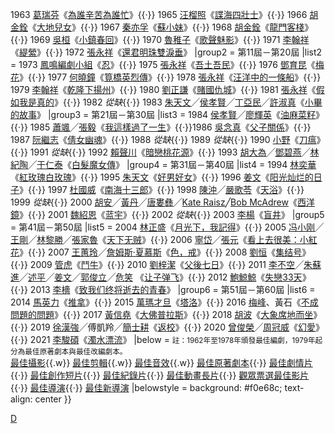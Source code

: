 {{Navbox
|name = 金馬獎最佳改編劇本
|titlestyle = background: #eedd82
|title = [[金馬獎]][[金馬獎最佳改編劇本|最佳改編劇本]]
|groupstyle = background: #eee8aa
|group1 = 第1屆－第10屆
|list1 = 1962 [[秦亦孚]]《[[星星月亮太陽 (1961年電影)|星星月亮太陽]]》{{·}} 1963 [[岳楓 (導演)|葛瑞芬]]《[[為誰辛苦為誰忙]]》{{·}} 1965 [[汪榴照]]《[[諜海四壯士]]》{{·}} 1966 [[胡金銓]]《[[大地兒女]]》{{·}} 1967 [[秦亦孚]]《[[蘇小妹 (電影)|蘇小妹]]》{{·}} 1968 [[胡金銓]]《[[龍門客棧]]》{{·}} 1969 [[吳桓 (臺灣)|吳桓]]《[[小鎮春回]]》{{·}} 1970 [[魯稚子]]《[[歌聲魅影 (1970年電影)|歌聲魅影]]》{{·}} 1971 [[李翰祥]]《[[緹縈 (電影)|緹縈]]》{{·}} 1972 [[張永祥 (台灣)|張永祥]]《[[還君明珠雙淚垂]]》
|group2 = 第11屆－第20屆
|list2 = 1973 [[鳳鳴編劇小組]]《[[忍 (電影)|忍]]》{{·}} 1975 [[張永祥 (台灣)|張永祥]]《[[吾土吾民]]》{{·}} 1976 [[鄧育昆]]《[[梅花 (電影)|梅花]]》{{·}} 1977 [[何曉鐘]]《[[筧橋英烈傳]]》{{·}} 1978 [[張永祥 (台灣)|張永祥]]《[[汪洋中的一條船 (電影)|汪洋中的一條船]]》{{·}} 1979 [[李翰祥]]《[[乾隆下揚州]]》{{·}} 1980 [[劉正謙]]《[[賭國仇城]]》{{·}} 1981 [[張永祥 (台灣)|張永祥]]《[[假如我是真的 (電影)|假如我是真的]]》{{·}} 1982 ''從缺''{{·}} 1983 [[朱天文]]╱[[侯孝賢]]╱[[丁亞民]]╱[[許淑真]]《[[小畢的故事 (電影)|小畢的故事]]》
|group3 = 第21屆－第30屆
|list3 = 1984 [[侯孝賢]]╱[[廖輝英]]《[[油麻菜籽 (電影)|油麻菜籽]]》{{·}} 1985 [[蕭颯]]╱[[張毅_(導演)|張毅]]《[[我這樣過了一生]]》{{·}}1986 [[吳念真]]《[[父子關係]]》{{·}} 1987 [[阮繼志]]《[[倩女幽魂 (1987年電影)|倩女幽魂]]》{{·}} 1988 ''從缺''{{·}} 1989 ''從缺''{{·}} 1990 [[小野]]《[[刀瘟 (電影)|刀瘟]]》{{·}} 1991 ''從缺''{{·}} 1992 [[賴聲川]]《[[暗戀桃花源]]》{{·}} 1993 [[胡大為]]╱[[鄧碧燕]]╱[[林紀陶]]╱[[于仁泰]]《[[白髮魔女傳 (1993年電影)|白髮魔女傳]]》
|group4 = 第31屆－第40屆
|list4 = 1994 [[林奕華 (香港)|林奕華]]《[[紅玫瑰白玫瑰]]》{{·}} 1995 [[朱天文]]《[[好男好女]]》{{·}} 1996 [[姜文]]《[[阳光灿烂的日子]]》{{·}} 1997 [[杜國威]]《[[南海十三郎 (電影)|南海十三郎]]》{{·}} 1998 [[陈冲 (演员)|陳沖]]╱[[嚴歌苓]]《[[天浴]]》{{·}} 1999 ''從缺''{{·}} 2000 [[胡安 (導演)|胡安]]╱[[黃丹 (編劇)|黃丹]]╱[[唐婁彝]]╱[[Kate Raisz]]╱[[Bob McAdrew]]《[[西洋鏡]]》{{·}} 2001 [[魏紹恩]]《[[蓝宇]]》{{·}} 2002 ''從缺''{{·}} 2003 [[李杨 (导演)|李楊]]《[[盲井]]》
|group5 = 第41屆－第50屆
|list5 = 2004 [[林正盛]]《[[月光下，我記得]]》{{·}} 2005 [[冯小刚]]╱[[王剛 (作家)|王剛]]╱[[林黎勝]]╱[[張家魯]]《[[天下无贼]]》{{·}} 2006 [[寧岱]]╱[[張元_(導演)|張元]]《[[看上去很美|看上去很美：小紅花]]》{{·}} 2007 [[王蕙玲]]╱[[詹姆斯·夏慕斯]]《[[色，戒 (電影)|色，戒]]》{{·}} 2008 [[刘恒 (作家)|劉恒]]《[[集结号]]》{{·}} 2009 [[管虎]]《[[鬥牛 (電影)|鬥牛]]》{{·}} 2010 [[劉梓潔]]《[[父後七日]]》{{·}} 2011  [[李不空]]╱[[朱蘇進]]╱[[述平]]╱[[姜文]]╱[[郭俊立]]╱[[危笑]] 《[[让子弹飞]]》{{·}} 2012 [[鮑鯨鯨]]《[[失恋33天 (电影)|失戀33天]]》{{·}} 2013 [[李檣]]《[[致我们终将逝去的青春 (电影)|致我们终将逝去的青春]]》
|group6 = 第51屆－第60屆
|list6 = 2014 [[馬英力]]《[[推拿 (電影)|推拿]]》{{·}} 2015 [[萬瑪才旦]]《[[塔洛 (電影)|塔洛]]》{{·}} 2016 [[梅峰]]、黃石《[[不成问题的问题_(电影)|不成問題的問題]]》{{·}} 2017 [[黃信堯]]《[[大佛普拉斯]]》{{·}} 2018 [[胡波]]《[[大象席地而坐]]》{{·}} 2019 [[徐漢強]]╱傅凱羚╱[[簡士耕]]《[[返校 (電影)|返校]]》{{·}} 2020 [[曾俊榮]]╱[[周冠威]]《[[幻愛]]》{{·}} 2021 [[李駿碩]]《[[濁水漂流]]》
|below = <small>註：1962年至1978年頒發最佳編劇，1979年起分為最佳原著劇本與最佳改編劇本。</small><br/>[[金馬獎最佳攝影|最佳攝影]]{{.w}} [[金馬獎最佳剪輯|最佳剪輯]]{{.w}} [[金馬獎最佳音效|最佳音效]]{{.w}} [[金馬獎最佳原著劇本|最佳原著劇本]]{{·}} [[金馬獎最佳劇情片|最佳劇情片]]{{·}} [[金馬獎最佳創作短片|最佳創作短片]]{{·}} [[金馬獎最佳紀錄片|最佳紀錄片]]{{·}} [[金馬獎最佳動畫長片|最佳動畫長片]]{{·}} [[金馬獎觀眾票選最佳影片|觀眾票選最佳影片]]{{·}} [[金馬獎最佳導演|最佳導演]]{{·}} [[金馬獎最佳新導演|最佳新導演]]
|belowstyle = background: #f0e68c; text-align: center
}}<noinclude>
[[Category:金馬獎模板|D]]
[[Category:金馬獎最佳編劇獲得者| ]]
[[Category:金馬獎最佳改編劇本獲得者| ]]
[[Category:金馬獎最佳改編劇本獲獎電影| ]]
</noinclude>